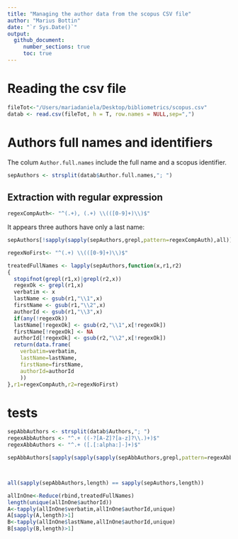 ```yaml
---
title: "Managing the author data from the scopus CSV file"
author: "Marius Bottin"
date: "`r Sys.Date()`"
output: 
  github_document:
     number_sections: true
     toc: true
---
```


# Reading the csv file

```r
fileTot<-"/Users/mariadaniela/Desktop/bibliometrics/scopus.csv"
datab <- read.csv(fileTot, h = T, row.names = NULL,sep=",")
```

# Authors full names and identifiers

The colum `Author.full.names` include the full name and a scopus identifier.

```r
sepAuthors <- strsplit(datab$Author.full.names,"; ")
```

## Extraction with regular expression

```r
regexCompAuth<- "^(.+), (.+) \\(([0-9]+)\\)$"
```

It appears three authors have only a last name:

```r
sepAuthors[!sapply(sapply(sepAuthors,grepl,pattern=regexCompAuth),all)]
```

```r
regexNoFirst<- "^(.+) \\(([0-9]+)\\)$"

treatedFullNames <- lapply(sepAuthors,function(x,r1,r2)
{
  stopifnot(grepl(r1,x)|grepl(r2,x))
  regexOk <- grepl(r1,x)
  verbatim <- x
  lastName <- gsub(r1,"\\1",x)
  firstName <- gsub(r1,"\\2",x)
  authorId <- gsub(r1,"\\3",x)
  if(any(!regexOk))
  lastName[!regexOk] <- gsub(r2,"\\1",x[!regexOk])
  firstName[!regexOk] <- NA
  authorId[!regexOk] <- gsub(r2,"\\2",x[!regexOk])
  return(data.frame(
    verbatim=verbatim,
    lastName=lastName,
    firstName=firstName,
    authorId=authorId
    ))
},r1=regexCompAuth,r2=regexNoFirst)
```

# tests

```r
sepAbbAuthors <- strsplit(datab$Authors,"; ")
regexAbbAuthors <- "^.+ ((-?[A-Z]?[a-z]?\\.)+)$"
regexAbbAuthors <- "^.+ ([.[:alpha:]-]+)$"

sepAbbAuthors[sapply(sapply(sapply(sepAbbAuthors,grepl,pattern=regexAbbAuthors,perl=T),`!`),any)]



all(sapply(sepAbbAuthors,length) == sapply(sepAuthors,length))

allInOne<-Reduce(rbind,treatedFullNames)
length(unique(allInOne$authorId))
A<-tapply(allInOne$verbatim,allInOne$authorId,unique)
A[sapply(A,length)>1]
B<-tapply(allInOne$lastName,allInOne$authorId,unique)
B[sapply(B,length)>1]
```
